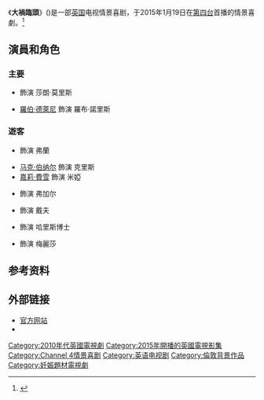 {{Infobox television
| show_name            = 大禍臨頭
| original_name        = {{lang|en|Catastrophe}}
| image                = 
| caption              = 
| show_name_2          = 
| genre                = [[情景喜剧|情景喜剧]]
| format               = 电视连续剧
| creator              = {{link-en|莎朗·霍根|Sharon Horgan}}<br />[[羅伯·德萊尼|羅伯·德萊尼]]
| developer            = 
| writer               = 
| director             = 
| creative_director    = 
| presenter            = 
| starring             = 莎朗·霍根 <br />羅伯·德萊尼<br />[[嘉莉·費雪|嘉莉·費雪]]<br />{{link-en|阿什利·詹森|Ashley Jensen}}<br />[[马克·伯纳尔|马克·伯纳尔]]
| judges               = 
| voices               = 
| narrated             = 
| theme_music_composer = 
| opentheme            = 
| endtheme             = 
| composer             = 本·泰勒
| country              = {{GBR}}
| language             = [[英语|英语]]
| num_seasons          = 3
| num_episodes         = 18
| list_episodes        = 
| executive_producer   = 莎朗·霍根 <br /> 羅伯·德萊尼 <br /> 理查德·艾伦·特纳 <br /> 乔恩·托代 <br /> 卡拉·贝克
| producer             = 杰克·贝勒斯
| editor               = 
| location             = 
| cinematography       = 
| camera               = 
| runtime              = 25分钟
| company              = Avalon Television, Merman
| distributor          = 
| channel              = [[第四台_(英國)|第四台]]
| picture_format       = 
| audio_format         = 
| first_run            = 
| first_aired          = {{Start date|2015|1|19}}
| last_aired           = 至今
| preceded_by          = 
| followed_by          = 
| related              = 
| website              = http://www.channel4.com/programmes/catastrophe
| website_title        = 官方网站
| production_website   = 
}}
《'''大禍臨頭'''》({{lang-en|Catastrophe}})是一部[[英国|英国]]电视情景喜剧，于2015年1月19日在[[第四台_(英國)|第四台]]首播的情景喜劇。<ref>{{cite web | url = http://www.theguardian.com/tv-and-radio/2015/jan/14/sharon-horgan-rob-delaney-catastrophe-sitcom | title = Sharon Horgan and Rob Delaney on sex, parenthood and Catastrophe | year = 2015 | accessdate = 2015-01-15 | publisher = The Guardian | archive-date = 2015-01-16 | archive-url = https://web.archive.org/web/20150116115642/http://www.theguardian.com/tv-and-radio/2015/jan/14/sharon-horgan-rob-delaney-catastrophe-sitcom | dead-url = no }}</ref>

== 演員和角色 ==
=== 主要 ===
* {{link-en|莎朗·霍根|Sharon Horgan}} 飾演 莎朗·莫里斯
* [[羅伯·德萊尼|羅伯·德萊尼]] 飾演 羅布·諾里斯

=== 遊客 ===
* {{link-en|阿什利·詹森|Ashley Jensen}} 飾演 弗蘭
* [[马克·伯纳尔|马克·伯纳尔]] 飾演 克里斯
* [[嘉莉·費雪|嘉莉·費雪]] 飾演 米婭
* {{link-en|喬納森·福布斯|Jonathan Forbes}} 飾演 弗加尔
* {{link-en|丹尼爾·拉潘恩|Daniel Lapaine}} 飾演 戴夫
* {{link-en|托比亞斯·孟席斯|Thomas Menzies}} 飾演 哈里斯博士
* {{link-en|莎拉·奈爾斯|Sarah Niles}} 飾演 梅麗莎

== 参考资料 ==
{{reflist}}

==外部链接==
* [http://www.channel4.com/programmes/catastrophe 官方网站]{{Wayback|url=http://www.channel4.com/programmes/catastrophe |date=20151011074723 }} {{en icon}}
* {{IMDb title|tt4374208}}

{{DEFAULTSORT:Catastrophe (2015 TV series)}}
[[Category:2010年代英國電視劇|Category:2010年代英國電視劇]]
[[Category:2015年開播的英國電視影集|Category:2015年開播的英國電視影集]]
[[Category:Channel_4情景喜剧|Category:Channel 4情景喜剧]]
[[Category:英语电视剧|Category:英语电视剧]]
[[Category:倫敦背景作品|Category:倫敦背景作品]]
[[Category:妊娠題材電視劇|Category:妊娠題材電視劇]]